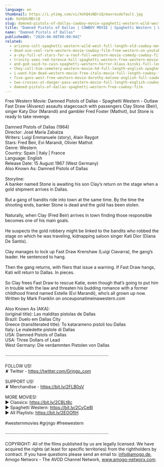 ```yaml
---
language: en
thumbnail: https://i.ytimg.com/vi/XohQ4zNDriQ/maxresdefault.jpg
vid: XohQ4zNDriQ
slug: damned-pistols-of-dallas-cowboy-movie-spaghetti-western-wild-west-free-full-western-movie
title: "Damned Pistols of Dallas | COWBOY MOVIE | Spaghetti Western | Wild West | Free Full Western Movie"
name: "Damned Pistols of Dallas"
publishedAt: "2020-06-08T00:00:04Z"
related:
  - arizona-colt-spaghetti-western-wild-west-full-length-old-cowboy-movie
  - dead-aim-cool-rare-western-movie-cowboy-film-free-western-on-youtube-english
  - a-sky-full-of-stars-for-a-roof-full-western-movie-comedy-cowboy-film-free-movie
  - trinity-sees-red-terence-hill-spaghetti-western-free-western-movie-cowboys-full-films
  - and-god-said-to-cain-spaghetti-western-horror-klaus-kinski-full-length-western-movie
  - they-call-him-cemetery-western-movie-hd-full-length-english-spaghetti-western
  - i-want-him-dead-western-movie-free-italo-movie-full-length-cowboy-film
  - five-guns-west-free-western-movie-dorothy-malone-english-full-cowboy-film-full-movie
  - two-crosses-at-danger-pass-western-movie-full-length-english-cowboy-film
  - damned-pistols-of-dallas-spaghetti-western-free-cowboy-film
---
```


Free Western Movie: Damned Pistols of Dallas - Spaghetti Western - Outlaw Fast Draw (Álvarez) assaults stagecoach with passengers Clay Stone (Beir), singer Katy Dior (Marandi) and gambler Fred Foster (Mathot), but Stone is ready to take revenge. <br />
<br />
Damned Pistols of Dallas (1964)<br />
Director: José María Zabalza<br />
Writers: Luigi Emmanuele (story), Alain Raygot <br />
Stars: Fred Beir, Evi Marandi, Olivier Mathot<br />
Genre: Western <br />
Country: Spain | Italy | France<br />
Language: English<br />
Release Date: 15 August 1967 (West Germany) <br />
Also Known As: Damned Pistols of Dallas <br />
<br />
Storyline:<br />
A banker named Stone is awaiting his son Clay’s return on the stage when a gold shipment arrives in Dallas.<br />
<br />
But a gang of bandits ride into town at the same time. By the time the shooting ends, banker Stone is dead and the gold has been stolen.<br />
<br />
Naturally, when Clay (Fred Beir) arrives in town finding those responsible becomes one of his main goals.<br />
<br />
He suspects the gold robbery might be linked to the bandits who robbed the stage on which he was traveling, kidnapping saloon singer Kati Dior (Diana De Santis).<br />
<br />
Clay manages to lock up Fast Draw Krenshaw (Luigi Ciavarra), the gang’s leader. He sentenced to hang.<br />
<br />
Then the gang returns, with fliers that issue a warning. If Fast Draw hangs, Kati will return to Dallas. In pieces.<br />
<br />
So Clay frees Fast Draw to rescue Katie, even though that’s going to put him in trouble with the law and threaten his budding romance with a former childhood friend named Estelle (Evi Marandi), who’s all grown up now. Written by Mark Franklin on onceuponatimeinawestern.com<br />
<br />
Also Known As (AKA):<br />
(original title): Las malditas pistolas de Dallas<br />
Brazil: Duelo em Dallas City<br />
Greece (transliterated title): To katarameno pistoli tou Dallas<br />
Italy: Le maledette pistole di Dallas<br />
USA: Damned Pistols of Dallas<br />
USA: Three Dollars of Lead<br />
West Germany: Die verdammten Pistolen von Dallas <br />
<br />
····················································································<br />
<br />
FOLLOW US!<br />
✘ Twitter - https://twitter.com/Grjngo_com<br />
<br />
SUPPORT US!<br />
✘ Merchandise - https://bit.ly/2FLB0sV<br />
<br />
MORE MOVIES! <br />
► Classics: https://bit.ly/2CBLt8c <br />
► Spaghetti Western: https://bit.ly/2CyCe8I <br />
► All Playlists: https://bit.ly/2EOOfIH <br />
<br />
#westernmovies #grjngo #freewestern<br />
<br />
····················································································<br />
<br />
COPYRIGHT: All of the films published by us are legally licensed. We have acquired the rights (at least for specific territories) from the rightholders by contract. If you have questions please send an email to: info@amogo.de, Amogo Networx - The AVOD Channel Network, www.amogo-networx.com.